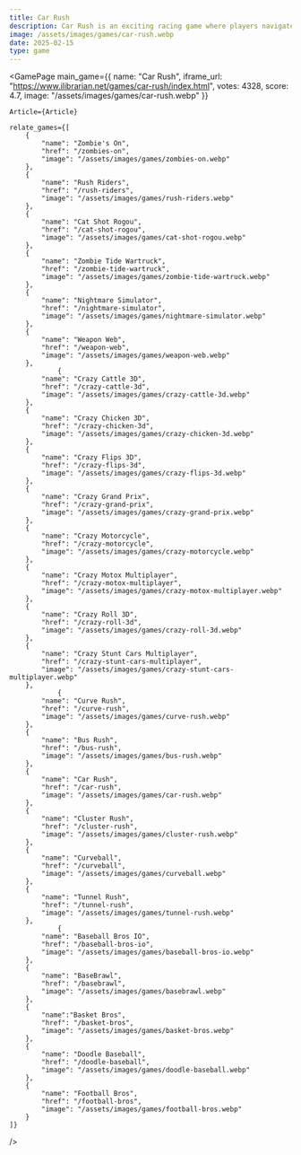 ```yaml
---
title: Car Rush
description: Car Rush is an exciting racing game where players navigate through thrilling tracks, dodge obstacles, and race against time. Master high-speed maneuvers and strategic driving!
image: /assets/images/games/car-rush.webp
date: 2025-02-15
type: game
---
```


  
<GamePage 
    main_game={{
    name: "Car Rush",
    iframe_url: "https://www.ilibrarian.net/games/car-rush/index.html",
    votes: 4328,
    score: 4.7,
    image: "/assets/images/games/car-rush.webp"
}} 

    Article={Article}

    relate_games={[
        {
            "name": "Zombie's On",
            "href": "/zombies-on",
            "image": "/assets/images/games/zombies-on.webp"
        },
        {
            "name": "Rush Riders",
            "href": "/rush-riders",
            "image": "/assets/images/games/rush-riders.webp"
        },
        {
            "name": "Cat Shot Rogou",
            "href": "/cat-shot-rogou",
            "image": "/assets/images/games/cat-shot-rogou.webp"
        },
        {
            "name": "Zombie Tide Wartruck",
            "href": "/zombie-tide-wartruck",
            "image": "/assets/images/games/zombie-tide-wartruck.webp"
        },
        {
            "name": "Nightmare Simulator",
            "href": "/nightmare-simulator",
            "image": "/assets/images/games/nightmare-simulator.webp"
        },
        {
            "name": "Weapon Web",
            "href": "/weapon-web",
            "image": "/assets/images/games/weapon-web.webp"
        },
                {
            "name": "Crazy Cattle 3D",
            "href": "/crazy-cattle-3d",
            "image": "/assets/images/games/crazy-cattle-3d.webp"
        },
        {
            "name": "Crazy Chicken 3D",
            "href": "/crazy-chicken-3d",
            "image": "/assets/images/games/crazy-chicken-3d.webp"
        },
        {
            "name": "Crazy Flips 3D",
            "href": "/crazy-flips-3d",
            "image": "/assets/images/games/crazy-flips-3d.webp"
        },
        {
            "name": "Crazy Grand Prix",
            "href": "/crazy-grand-prix",
            "image": "/assets/images/games/crazy-grand-prix.webp"
        },
        {
            "name": "Crazy Motorcycle",
            "href": "/crazy-motorcycle",
            "image": "/assets/images/games/crazy-motorcycle.webp"
        },
        {
            "name": "Crazy Motox Multiplayer",
            "href": "/crazy-motox-multiplayer",
            "image": "/assets/images/games/crazy-motox-multiplayer.webp"
        },
        {
            "name": "Crazy Roll 3D",
            "href": "/crazy-roll-3d",
            "image": "/assets/images/games/crazy-roll-3d.webp"
        },
        {
            "name": "Crazy Stunt Cars Multiplayer",
            "href": "/crazy-stunt-cars-multiplayer",
            "image": "/assets/images/games/crazy-stunt-cars-multiplayer.webp"
        },
                {
            "name": "Curve Rush",
            "href": "/curve-rush",
            "image": "/assets/images/games/curve-rush.webp"
        },
        {
            "name": "Bus Rush",
            "href": "/bus-rush",
            "image": "/assets/images/games/bus-rush.webp"
        },
        {
            "name": "Car Rush",
            "href": "/car-rush",
            "image": "/assets/images/games/car-rush.webp"
        },
        {
            "name": "Cluster Rush",
            "href": "/cluster-rush",
            "image": "/assets/images/games/cluster-rush.webp"
        },
        {
            "name": "Curveball",
            "href": "/curveball",
            "image": "/assets/images/games/curveball.webp"
        },
        {
            "name": "Tunnel Rush",
            "href": "/tunnel-rush",
            "image": "/assets/images/games/tunnel-rush.webp"
        },
                {
            "name": "Baseball Bros IO",
            "href": "/baseball-bros-io",
            "image": "/assets/images/games/baseball-bros-io.webp"
        },
        {
            "name": "BaseBrawl",
            "href": "/basebrawl",
            "image": "/assets/images/games/basebrawl.webp"
        },
        {
            "name":"Basket Bros",
            "href": "/basket-bros",
            "image": "/assets/images/games/basket-bros.webp"
        },
        {
            "name": "Doodle Baseball",
            "href": "/doodle-baseball",
            "image": "/assets/images/games/doodle-baseball.webp"
        },
        {
            "name": "Football Bros",
            "href": "/football-bros",
            "image": "/assets/images/games/football-bros.webp"
        }
    ]}
 />